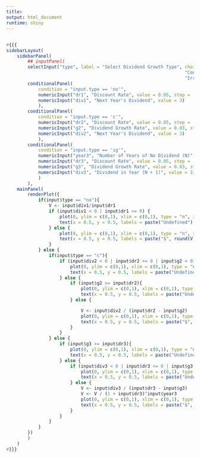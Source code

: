 ```yaml
---
title: 
output: html_document
runtime: shiny
---
```



## 

```r
#{{{
sidebarLayout(
    sidebarPanel(    
        ## inputPanel(
        selectInput("type", label = "Select Dividend Growth Type", choices = c("No Growth" = "no",
                                                                   "Constant Growth" = "c",
                                                                   "Irregular Growth" = "ig")),
        conditionalPanel(
            condition = "input.type == 'no'",
            numericInput("dr1", "Discount Rate", value = 0.05, step = .01),
            numericInput("div1", "Next Year's Dividend", value = 3)
            ),
        conditionalPanel(
            condition = "input.type == 'c'",
            numericInput("dr2", "Discount Rate", value = 0.05, step = .01),
            numericInput("g2", "Dividend Growth Rate", value = 0.03, step = .01),
            numericInput("div2", "Next Year's Dividend", value = 3)
            ),
        conditionalPanel(
            condition = "input.type == 'ig'",
            numericInput("year3", "Number of Years of No Dividend (N)", value = 10, min = 0),
            numericInput("dr3", "Discount Rate", value = 0.05, step = .01),
            numericInput("g3", "Dividend Growth Rate", value = 0.03, step = .01),
            numericInput("div3", "Dividend in Year (N + 1)", value = 3)
            )
        ),
    mainPanel(
        renderPlot({
            if(input$type == "no"){
                V <- input$div1/input$dr1
                if (input$div1 < 0 | input$dr1 <= 0) {
                    plot(0, ylim = c(0,1), xlim = c(0,1), type = "n", xaxt = "n", yaxt = "n", ylab = "", xlab = "")
                    text(x = 0.5, y = 0.5, labels = paste("Undefined"), cex = 5)
                } else {
                    plot(0, ylim = c(0,1), xlim = c(0,1), type = "n", xaxt = "n", yaxt = "n", ylab = "", xlab = "")
                    text(x = 0.5, y = 0.5, labels = paste("$", round(V, 2)), cex = 5)
                }
            } else {
                if(input$type == "c"){
                    if (input$div2 < 0 | input$dr2 <= 0 | input$g2 < 0) {
                        plot(0, ylim = c(0,1), xlim = c(0,1), type = "n", xaxt = "n", yaxt = "n", ylab = "", xlab = "")
                        text(x = 0.5, y = 0.5, labels = paste("Undefined"), cex = 5)
                    } else {
                        if (input$g2 >= input$dr2){
                            plot(0, ylim = c(0,1), xlim = c(0,1), type = "n", xaxt = "n", yaxt = "n", ylab = "", xlab = "")
                            text(x = 0.5, y = 0.5, labels = paste("Undefined"), cex = 5)
                        } else {

                            V <- input$div2 / (input$dr2 - input$g2)
                            plot(0, ylim = c(0,1), xlim = c(0,1), type = "n", xaxt = "n", yaxt = "n", ylab = "", xlab = "")
                            text(x = 0.5, y = 0.5, labels = paste("$", round(V, 2)), cex = 5)
                        }
                    }
                } else {
                    if (input$g3 >= input$dr3){
                        plot(0, ylim = c(0,1), xlim = c(0,1), type = "n", xaxt = "n", yaxt = "n", ylab = "", xlab = "")
                        text(x = 0.5, y = 0.5, labels = paste("Undefined"), cex = 5)
                    } else {
                        if (input$div3 < 0 | input$dr3 <= 0 | input$g3 < 0 | input$year3 < 0) {
                            plot(0, ylim = c(0,1), xlim = c(0,1), type = "n", xaxt = "n", yaxt = "n", ylab = "", xlab = "")
                            text(x = 0.5, y = 0.5, labels = paste("Undefined"), cex = 5)
                        } else {
                            V <- input$div3 / (input$dr3 - input$g3)
                            V <- V / (1 + input$dr3)^input$year3
                            plot(0, ylim = c(0,1), xlim = c(0,1), type = "n", xaxt = "n", yaxt = "n", ylab = "", xlab = "")
                            text(x = 0.5, y = 0.5, labels = paste("$", round(V, 2)), cex = 5)
                        }
                    }
                }
            }
        })
        )
    )
#}}}
```
